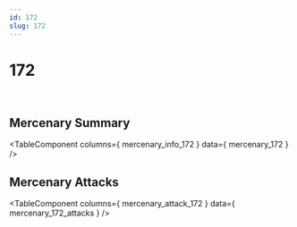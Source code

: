 ```yaml
---
id: 172
slug: 172
---
```



# 172

<div style = {{ display: "flex" }}>
    <Image img={require('@site/static/img/mercenaries/illust/thum_char_view_n_172.jpg')}/>
    <Image img={require('@site/static/img/mercenaries/illust/thum_char_view_o_172.jpg')}/>
</div>

## Mercenary Summary

<TableComponent
  columns={ mercenary_info_172 }
  data={ mercenary_172 }
/>

## Mercenary Attacks

<TableComponent
  columns={ mercenary_attack_172 }
  data={ mercenary_172_attacks }
/>